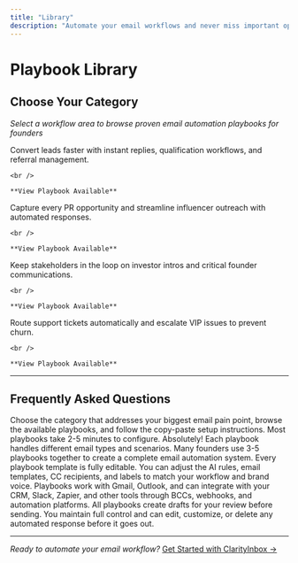 ```yaml
---
title: "Library"
description: "Automate your email workflows and never miss important opportunities with AI-powered playbooks."
---
```


# Playbook Library

## Choose Your Category

_Select a workflow area to browse proven email automation playbooks for founders_

<CardGroup cols={2}>
  <Card title="Sales Playbooks" icon="flag" href="/playbooks/sales">
    Convert leads faster with instant replies, qualification workflows, and referral management.

    <br />

    **View Playbook Available**
  </Card>
  <Card title="Marketing Playbooks" icon="megaphone" href="/playbooks/marketing">
    Capture every PR opportunity and streamline influencer outreach with automated responses.

    <br />

    **View Playbook Available**
  </Card>
  <Card title="Founder's Inbox" icon="box" href="/playbooks/founders-inbox">
    Keep stakeholders in the loop on investor intros and critical founder communications.

    <br />

    **View Playbook Available**
  </Card>
  <Card title="Customer Support" icon="star" href="/playbooks/customer-support">
    Route support tickets automatically and escalate VIP issues to prevent churn.

    <br />

    **View Playbook Available**
  </Card>
</CardGroup>

---

## Frequently Asked Questions

<Accordion title="How do I get started with my first playbook?">
  Choose the category that addresses your biggest email pain point, browse the available playbooks, and follow the copy-paste setup instructions. Most playbooks take 2-5 minutes to configure.
</Accordion>

<Accordion title="Can I use multiple playbooks at the same time?">
  Absolutely! Each playbook handles different email types and scenarios. Many founders use 3-5 playbooks together to create a complete email automation system.
</Accordion>

<Accordion title="What if I need to customize a playbook for my specific needs?">
  Every playbook template is fully editable. You can adjust the AI rules, email templates, CC recipients, and labels to match your workflow and brand voice.
</Accordion>

<Accordion title="How do playbooks integrate with my existing tools?">
  Playbooks work with Gmail, Outlook, and can integrate with your CRM, Slack, Zapier, and other tools through BCCs, webhooks, and automation platforms.
</Accordion>

<Accordion title="What happens if a playbook makes a mistake?">
  All playbooks create drafts for your review before sending. You maintain full control and can edit, customize, or delete any automated response before it goes out.
</Accordion>

---

_Ready to automate your email workflow?_ [Get Started with ClarityInbox →](https://clarityinbox.com/dashboard)